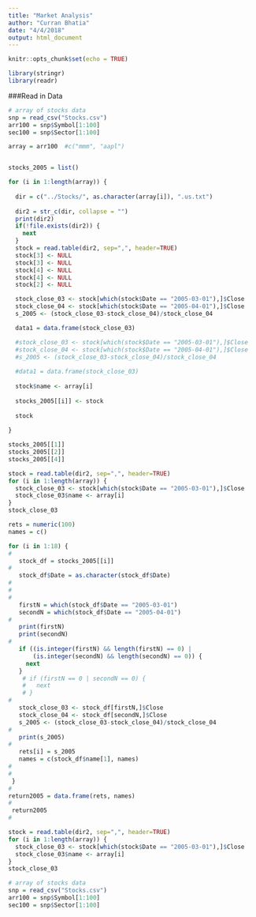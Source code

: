 ```yaml
---
title: "Market Analysis"
author: "Curran Bhatia"
date: "4/4/2018"
output: html_document
---
```


```r
knitr::opts_chunk$set(echo = TRUE)
```


```r
library(stringr)
library(readr)
```

###Read in Data
```r

# array of stocks data
snp = read_csv("Stocks.csv")
arr100 = snp$Symbol[1:100]
sec100 = snp$Sector[1:100]

array = arr100  #c("mmm", "aapl")


stocks_2005 = list()

for (i in 1:length(array)) {
  
  dir = c("../Stocks/", as.character(array[i]), ".us.txt")
  
  dir2 = str_c(dir, collapse = "")
  print(dir2)
  if(!file.exists(dir2)) {
    next
  }
  stock = read.table(dir2, sep=",", header=TRUE)
  stock[3] <- NULL
  stock[3] <- NULL
  stock[4] <- NULL
  stock[4] <- NULL
  stock[2] <- NULL

  stock_close_03 <- stock[which(stock$Date == "2005-03-01"),]$Close
  stock_close_04 <- stock[which(stock$Date == "2005-04-01"),]$Close
  s_2005 <- (stock_close_03-stock_close_04)/stock_close_04

  data1 = data.frame(stock_close_03)

  #stock_close_03 <- stock[which(stock$Date == "2005-03-01"),]$Close 
  #stock_close_04 <- stock[which(stock$Date == "2005-04-01"),]$Close
  #s_2005 <- (stock_close_03-stock_close_04)/stock_close_04
  
  #data1 = data.frame(stock_close_03)
  
  stock$name <- array[i]
  
  stocks_2005[[i]] <- stock
  
  stock
  
}

stocks_2005[[1]]
stocks_2005[[2]]
stocks_2005[[4]]
```

```r
stock = read.table(dir2, sep=",", header=TRUE)
for (i in 1:length(array)) {
  stock_close_03 <- stock[which(stock$Date == "2005-03-01"),]$Close 
  stock_close_03$name <- array[i]
}
stock_close_03
```

```r
rets = numeric(100)
names = c()

for (i in 1:18) {
#   
   stock_df = stocks_2005[[i]]
#   
   stock_df$Date = as.character(stock_df$Date)
#   
#   
#   
   firstN = which(stock_df$Date == "2005-03-01")
   secondN = which(stock_df$Date == "2005-04-01")
#   
   print(firstN)
   print(secondN)
#   
   if ((is.integer(firstN) && length(firstN) == 0) | 
       (is.integer(secondN) && length(secondN) == 0)) {
     next
   }
    # if (firstN == 0 | secondN == 0) {
    #   next
    # }
#   
   stock_close_03 <- stock_df[firstN,]$Close 
   stock_close_04 <- stock_df[secondN,]$Close
   s_2005 <- (stock_close_03-stock_close_04)/stock_close_04
#   
   print(s_2005)
#   
   rets[i] = s_2005
   names = c(stock_df$name[1], names)
#   
#   
 }
# 
return2005 = data.frame(rets, names)
# 
 return2005
# 

stock = read.table(dir2, sep=",", header=TRUE)
for (i in 1:length(array)) {
  stock_close_03 <- stock[which(stock$Date == "2005-03-01"),]$Close 
  stock_close_03$name <- array[i]
}
stock_close_03
```

```r
# array of stocks data
snp = read_csv("Stocks.csv")
arr100 = snp$Symbol[1:100]
sec100 = snp$Sector[1:100]
```

